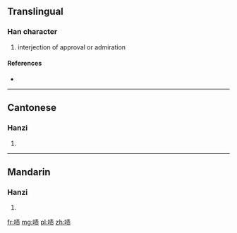 {{also|嘖}}
==Translingual==

===Han character===
{{Han char|rn=30|rad=口|as=08|sn=11|four=|canj=口手一人 (RQMO)}}

# interjection of approval or admiration

====References====
* {{Han ref|kx=0196.261|hdz=10635.120|uh=5567|ud=21863}}

----

==Cantonese==

===Hanzi===
{{yue-hanzi|jyut=|y=jaak3, jik1|tra=嘖}}

# {{defn|lang=yue|sort=口08}}

----

==Mandarin==

===Hanzi===
{{cmn-hanzi|tra=嘖|pin=[[luó]] ([[luo2]]), [[luo]] ([[luo5]]), [[zé]] ([[ze2]])|wg=lo<sup>2</sup>, lo<sup>5</sup>, tse<sup>2</sup>}}

# {{defn|lang=cmn|sort=口08}}

[[fr:啧]]
[[mg:啧]]
[[pl:啧]]
[[zh:啧]]